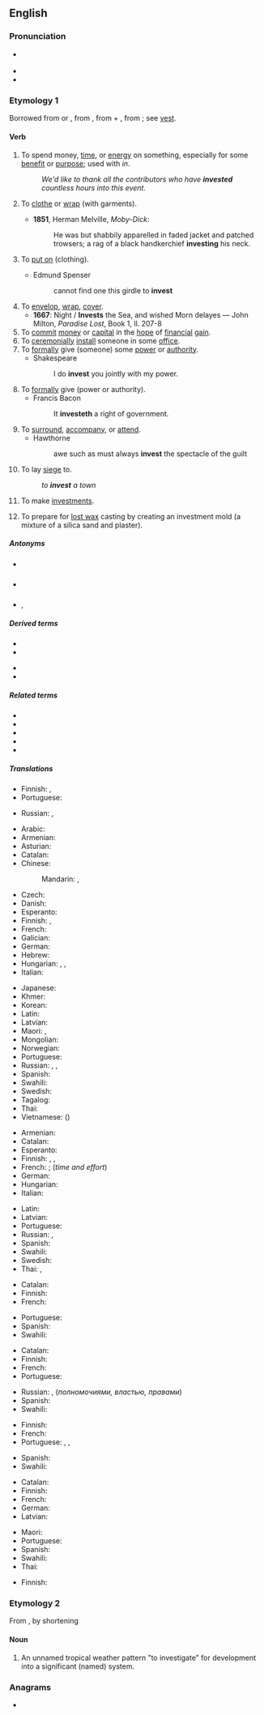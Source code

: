 ==English==

===Pronunciation===
* {{a|UK|US}} {{IPA|/ɪnˈvɛst/|lang=en}}
* {{audio|en-us-invest.ogg|Audio (US)|lang=en}}
* {{rhymes|ɛst|lang=en}}

===Etymology 1===
{{PIE root|en|wes}}
Borrowed from {{bor|en|frm|investir}} or {{bor|en|ML.|investire}}, from {{der|en|la|investio||to clothe, cover}}, from {{m|la|in-||in, on}} + {{m|la|vestio||to clothe, dress}}, from {{m|la|vestis||clothing}}; see [[vest]].

====Verb====
{{en-verb}}

# To spend money, [[time]], or [[energy]] on something, especially for some [[benefit]] or [[purpose]]; used with ''in''.
#: ''We'd like to thank all the contributors who have '''invested''' countless hours into this event.''
# {{lb|en|transitive|dated}} To [[clothe]] or [[wrap]] (with garments).
#* '''1851''', Herman Melville, ''Moby-Dick'':
#*: He was but shabbily apparelled in faded jacket and patched trowsers; a rag of a black handkerchief '''investing''' his neck.
# {{lb|en|intransitive|obsolete}} To [[put on]] (clothing).
#* Edmund Spenser
#*: cannot find one this girdle to '''invest'''
# To [[envelop]], [[wrap]], [[cover]].
#* '''1667''': Night / '''Invests''' the Sea, and wished Morn delayes — John Milton, ''Paradise Lost'', Book 1, ll. 207-8
# To [[commit]] [[money]] or [[capital]] in the [[hope]] of [[financial]] [[gain]].
# To [[ceremonially]] [[install]] someone in some [[office]].
# To [[formally]] give (someone) some [[power]] or [[authority]].
#* Shakespeare
#*: I do '''invest''' you jointly with my power.
# To [[formally]] give (power or authority).
#* Francis Bacon
#*: It '''investeth''' a right of government.
# To [[surround]], [[accompany]], or [[attend]].
#* Hawthorne
#*: awe such as must always '''invest''' the spectacle of the guilt
# To lay [[siege]] to.
#: ''to '''invest''' a town''
# {{lb|en|intransitive}} To make [[investments]].
# {{lb|en|metallurgy}} To prepare for [[lost wax]] casting by creating an investment mold (a mixture of a silica sand and plaster).

=====Antonyms=====
* {{sense|clothe}} {{l|en|divest}}
* {{sense|give}} {{l|en|divest}}
* {{sense|commit funds}} {{l|en|disinvest}}, {{l|en|divest}}

=====Derived terms=====
{{rel-top|terms derived from ''invest (verb)''}}
* {{l|en|disinvest}}
* {{l|en|investable}}
{{rel-mid}}
* {{l|en|investment}}
* {{l|en|investor}}
{{rel-bottom}}

=====Related terms=====
* {{l|en|divest}}
* {{l|en|vest}}
* {{l|en|vestibule}}
* {{l|en|vestment}}
* {{l|en|vesture}}

=====Translations=====
{{trans-see|to clothe or wrap with garments|clothe}}

{{trans-top|to envelop, wrap, cover}}
* Finnish: {{t+|fi|peittää}}, {{t+|fi|peitellä}}
* Portuguese: {{t+|pt|cobrir}}
{{trans-mid}}
* Russian: {{t+|ru|покрыва́ть|impf}}, {{t+|ru|покры́ть|pf}}
{{trans-bottom}}

{{trans-top|to commit resources in the hope of financial gain}}
* Arabic: {{t|ar|اِسْتَثْمَرَ}}
* Armenian: {{t+|hy|ներդնել}}
* Asturian: {{t|ast|invertir}}
* Catalan: {{t+|ca|invertir}}
* Chinese:
*: Mandarin: {{t+|cmn|投資|sc=Hani}}, {{t+|cmn|投资|tr=tóuzī|sc=Hani}}
* Czech: {{t+|cs|investovat}}
* Danish: {{t|da|investere}}
* Esperanto: {{t|eo|investi}}
* Finnish: {{t+|fi|sijoittaa}}, {{t+|fi|investoida}}
* French: {{t+|fr|investir}}
* Galician: {{t|gl|investir}}
* German: {{t+|de|investieren}}
* Hebrew: {{t|he|השקיע|tr=hishkía}}
* Hungarian: {{t+|hu|befektet}}, {{t+|hu|beruház}}, {{t+|hu|invesztál}}
* Italian: {{t+|it|investire}}
{{trans-mid}}
* Japanese: {{t+|ja|投資|alt=投資する|tr=とうしする, tōshi-suru}}
* Khmer: {{t-needed|km}}
* Korean: {{t+|ko|투자|alt=투자하다|tr=tuja-hada}}
* Latin: {{t|la|collocō}}
* Latvian: {{t|lv|ieguldīt}}
* Maori: {{t|mi|whakangao}}, {{t|mi|whakangao moni}}
* Mongolian: {{t-needed|mn}}
* Norwegian: {{t|no|investere}}
* Portuguese: {{t+|pt|investir}}
* Russian: {{t+|ru|инвести́ровать|impf|pf}}, {{t+|ru|вкла́дывать|impf}}, {{t+|ru|вложи́ть|pf}}
* Spanish: {{t+|es|invertir}}
* Swahili: {{t+|sw|wekeza}}
* Swedish: {{t+|sv|investera}}
* Tagalog: {{t|tl|mamuhunan}}
* Thai: {{t+|th|ลงทุน}}
* Vietnamese: {{t|vi|đầu tư}} ({{t|vi|投資|sc=Hani}})
{{trans-bottom}}

{{trans-top|to spend money, time, effort into sthg}}
* Armenian: {{t+|hy|ներդնել}}
* Catalan: {{t+|ca|invertir}}
* Esperanto: {{t|eo|investi}}
* Finnish: {{t+|fi|panostaa}}, {{t+|fi|käyttää}}, {{t|fi|satsata}}
* French: {{t+|fr|investir}}; {{t+|fr|consacrer}} (''time and effort'')
* German: {{t+|de|investieren}}
* Hungarian: {{t+|hu|befektet}}
* Italian: {{t+|it|investire}}
{{trans-mid}}
* Latin: {{t|la|collocō}}
* Latvian: {{t|lv|ieguldīt}}
* Portuguese: {{t+|pt|investir}}
* Russian: {{t+|ru|вкла́дывать|impf}}, {{t+|ru|вложи́ть|pf}}
* Spanish: {{t+|es|invertir}}
* Swahili: {{t+|sw|wekeza}}
* Swedish: {{t+|sv|investera}}
* Thai: {{t+|th|ลงทุน}}, {{t|th|ลงทุนลงแรง}}
{{trans-bottom}}

{{trans-top|to ceremonially install into office}}
* Catalan: {{t+|ca|investir}}
* Finnish: {{t+|fi|nimittää}}
* French: {{t+|fr|investir}}
{{trans-mid}}
* Portuguese: {{t+|pt|investir}}
* Spanish: {{t+|es|investir}}
* Swahili: {{t+|sw|wekeza}}
{{trans-bottom}}

{{trans-top|to formally give power}}
* Catalan: {{t+|ca|investir}}
* Finnish: {{t+|fi|valtuuttaa}}
* French: {{t+|fr|investir}}
* Portuguese: {{t+|pt|investir}}
{{trans-mid}}
* Russian: {{t+|ru|наделя́ть|impf}}, {{t+|ru|надели́ть|pf}} (''полномочиями, властью, правами'')
* Spanish: {{t+|es|investir}}
* Swahili: {{t+|sw|wekeza}}
{{trans-bottom}}

{{trans-top|to lay siege to}}
* Finnish: {{t+|fi|piirittää}}
* French: {{t+|fr|investir}}
* Portuguese: {{t+|pt|cercar}}, {{t|pt|sitiar}}, {{t+|pt|assediar}}
{{trans-mid}}
* Spanish: {{t+|es|sitiar}}
* Swahili: {{t+|sw|wekeza}}
{{trans-bottom}}

{{trans-top|to make investments}}
* Catalan: {{t+|ca|invertir}}
* Finnish: {{t+|fi|investoida}}
* French: {{t+|fr|investir}}
* German: {{t+|de|investieren}}
* Latvian: {{t|lv|ieguldīt}}
{{trans-mid}}
* Maori: {{t|mi|whakangao}}
* Portuguese: {{t+|pt|investir}}
* Spanish: {{t+|es|invertir}}
* Swahili: {{t+|sw|wekeza}}
* Thai: {{t+|th|ลงทุน}}
{{trans-bottom}}

{{trans-top|to create an investment mold}}
* Finnish: {{t|fi|kaavata}}
{{trans-mid}}
{{trans-bottom}}

===Etymology 2===
From {{m|en|investigate|}}, by shortening

====Noun====
{{en-noun}}

# {{lb|en|meteorology}} An unnamed tropical weather pattern "to investigate" for development into a significant (named) system.<!--A temporary designation by the U.S. [http://www.nrlmry.navy.mil/tc_pages/ Naval Research Lab] Joint Typhoon Warning Center and [http://www.nhc.noaa.gov/ National Hurricane Center]. Internal jargon (possibly teletype abbreviation) in the 1980's. Appears today on some tracking maps, e.g. tropical storm advisories at the [http://www.wunderground.com/tropical/ wunderground.com tropical weather page]. Designation, e.g. <code>'''91e'''</code>, is a cyclic number (90-99) and a letter suffix for oceanic region:
#* <code>'''a'''</code> - Arabian Sea
#* <code>'''b'''</code> - Bay of Bengal
#* <code>'''c'''</code> - North Central Pacific Ocean
#* <code>'''e'''</code> - Northeast Pacific Ocean
#* <code>'''l'''</code> - North Atlantic Ocean and Caribbean Sea
#* <code>'''p'''</code> - South Pacific Ocean
#* <code>'''s'''</code> - South Indian Ocean
#* <code>'''w'''</code> - Northwest Pacific Ocean -->

===Anagrams===
* {{anagrams|en|a=einstv|ventis}}